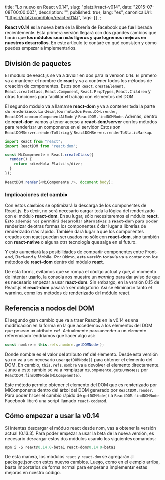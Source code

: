 
  title: "Lo nuevo en React v0.14",
  slug: "platzi/react-v014",
  date: "2015-07-08T00:00:00Z",
  description: "",
  published: true,
  lang: "es",
  canonicalUrl: "https://platzi.com/blog/react-v014/",
  tags: []
};


**React v0.14** es la nueva beta de la librería de Facebook que fue liberada recientemente. Esta primera versión llegará con dos grandes cambios que harán que **los módulos sean más ligeros y que logremos mejoras en nuestros desarrollos**. En este artículo te contaré en qué consisten y cómo puedes empezar a implementarlos.

## División de paquetes

El módulo de React.js se va a dividir en dos para la versión 0.14. El primero va a mantener el nombre de **react** y va a contener todos los métodos de creación de componentes. Estos son `React.createElement`, `React.createClass`, `React.Component`, `React.PropTypes`, `React.Children` y otras funciones para facilitar el trabajo con elementos del DOM.

El segundo módulo va a llamarse **react-dom** y va a contener toda la parte de renderizado. Es decir, los métodos `ReactDOM.render`, `ReactDOM.unmountComponentAtNode` y `ReactDOM.findDOMNode`. Además, dentro de **react-dom** vamos a tener acceso a **react-dom/server** con los métodos para renderizar un componente en el servidor. Estos son `ReactDOMServer.renderToString` y `ReactDOMServer.renderToStaticMarkup`.

```js
import React from "react";
import ReactDOM from "react-dom";

const MiComponente = React.createClass({
  render() {
    return <div>Hola Platzi!</div>;
  }
});

ReactDOM.render(<MiComponente />, document.body);
```

### Implicaciones del cambio

Con estos cambios se optimizará la descarga de los componentes de React.js. Es decir, no será necesario cargar toda la lógica del renderizado con el módulo **react-dom**. En su lugar, sólo necesitaremos el módulo **react**. Esto además nos permitirá desarrollar alternativas a **react-dom** para poder renderizar de otras formas los componentes ó dar lugar a librerías de renderizado más rápido. También dará lugar a que los componentes creados con react puedan ser usados no sólo con **react-dom**, sino también con **react-native** o alguna otra tecnología que salga en el futuro.

Y esto aumentará las posibilidades de compartir componentes entre Front-end, Backend y Mobile. Por último, esta versión todavía va a contar con los métodos de **react-dom** dentro del módulo **react**.

De esta forma, evitamos que se rompa el código actual y que, al momento de intentar usarlo, la consola nos muestre un _warning_ para dar aviso de que es necesario empezar a usar **react-dom**. Sin embargo, en la versión 0.15 de React.js el **react-dom** pasará a ser obligatorio. Así se eliminarán tanto el warning, como los métodos de renderizado del módulo react.

## Referencia a nodos del DOM

El segundo gran cambio que va a traer React.js en la v0.14 es una modificación en la forma en la que accedemos a los elementos del DOM que posean un atributo `ref`. Actualmente para acceder a un elemento referenciado tendríamos que hacer algo así:

```js
const nombre = this.refs.nombre.getDOMNode();
```

Donde nombre es el valor del atributo ref del elemento. Desde esta versión ya no va a ser necesario usar `getDOMNode()` para obtener el elemento del DOM. En cambio, `this.refs.nombre` va a devolver el elemento directamente. Junto a este cambio se va a remplazar `MiComponente.getDOMNode()` por `ReactDOM.findDOMNode(MiComponente)`.

Este método permite obtener el elemento del DOM que es renderizado por MiComponente dentro del árbol del DOM generado por `ReactDOM.render`. Para poder hacer el cambio rápido de `getDOMNode()` a `ReactDOM.findDOMNode` Facebook liberó una script llamado `react-codemod`.

## Cómo empezar a usar la v0.14

Si intentas descargar el módulo react desde npm, vas a obtener la versión actual (0.13.3). Para poder empezar a usar la beta de la nueva versión, es necesario descargar estos dos módulos usando los siguientes comandos:

```js
npm i -S react@0.14.0-beta1 react-dom@0.14.0-beta1
```

De esta manera, los módulos `react` y `react-dom` se agregarán al package.json con estos nuevos cambios. Luego, como en el ejemplo arriba, basta importarlos de forma normal para empezar a implementar estas mejoras en nuestro código.
